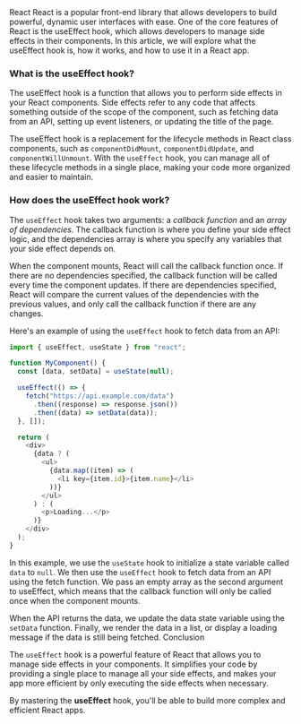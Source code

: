 
<div className="flex flex-col px-2 w-full m-auto gap-2">
<centerDiv className="flex text-center mt-8 font-bold text-xl">React</centerDiv>
React is a popular front-end library that allows developers to build powerful, dynamic
user interfaces with ease. One of the core features of React is the useEffect hook,
which allows developers to manage side effects in their components. In this article,
we will explore what the useEffect hook is, how it works, and how to use it in a
React app.

### What is the useEffect hook?

The useEffect hook is a function that allows you to perform side effects in your React components. Side effects refer to any code that affects something outside of the scope of the component, such as fetching data from an API, setting up event listeners, or updating the title of the page.

The useEffect hook is a replacement for the lifecycle methods in React class components, such as `componentDidMount`, `componentDidUpdate`, and `componentWillUnmount`. With the `useEffect` hook, you can manage all of these lifecycle methods in a single place, making your code more organized and easier to maintain.

### How does the useEffect hook work?

The `useEffect` hook takes two arguments: a _callback function_ and an _array of dependencies_. The callback function is where you define your side effect logic, and the dependencies array is where you specify any variables that your side effect depends on.

When the component mounts, React will call the callback function once. If there are no dependencies specified, the callback function will be called every time the component updates. If there are dependencies specified, React will compare the current values of the dependencies with the previous values, and only call the callback function if there are any changes.

Here's an example of using the `useEffect` hook to fetch data from an API:

```javascript
import { useEffect, useState } from "react";

function MyComponent() {
  const [data, setData] = useState(null);

  useEffect(() => {
    fetch("https://api.example.com/data")
      .then((response) => response.json())
      .then((data) => setData(data));
  }, []);

  return (
    <div>
      {data ? (
        <ul>
          {data.map((item) => (
            <li key={item.id}>{item.name}</li>
          ))}
        </ul>
      ) : (
        <p>Loading...</p>
      )}
    </div>
  );
}
```

In this example, we use the `useState` hook to initialize a state variable called `data` to `null`. We then use the `useEffect` hook to fetch data from an API using the fetch function. We pass an empty array as the second argument to useEffect, which means that the callback function will only be called once when the component mounts.

When the API returns the data, we update the data state variable using the `setData` function. Finally, we render the data in a list, or display a loading message if the data is still being fetched.
Conclusion

The `useEffect` hook is a powerful feature of React that allows you to manage side effects in your components. It simplifies your code by providing a single place to manage all your side effects, and makes your app more efficient by only executing the side effects when necessary.

By mastering the **useEffect** hook, you'll be able to build more complex and efficient React apps.

</div>


